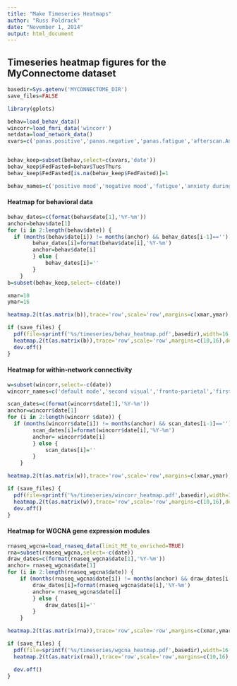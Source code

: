 ```yaml
---
title: "Make Timeseries Heatmaps"
author: "Russ Poldrack"
date: "November 1, 2014"
output: html_document
---
```


## Timeseries heatmap figures for the MyConnectome dataset


```r
basedir=Sys.getenv('MYCONNECTOME_DIR')
save_files=FALSE

library(gplots)

behav=load_behav_data()
wincorr=load_fmri_data('wincorr')
netdata=load_network_data()
xvars=c('panas.positive','panas.negative','panas.fatigue','afterscan.Anxietyduringscan','afterscan.diastolic','afterscan.pulse','afterscan.systolic','morning.Sleepquality','morning.Soreness','prevevening.Alcohol','prevevening.Guthealth','prevevening.Psoriasisseverity','prevevening.Stress', 'prevevening.Timespentoutdoors','temp.mean',"email.LIWCcdi","email.LIWCnegemo","email.LIWCposemo",'zeo.zq')


behav_keep=subset(behav,select=c(xvars,'date'))
behav_keep$FedFasted=behav$TuesThurs
behav_keep$FedFasted[is.na(behav_keep$FedFasted)]=1

behav_names=c('positive mood','negative mood','fatigue','anxiety during scan','diastolic BP','pulse','systolic BP','sleep quality (rating)','soreness','alcohol intake','gut health','psoriasis severity','stress','time outdoors','mean outdoor temperature','email: categorical-dynamic index','email: negative emotion','email:positive emotion','sleep (ZEO ZQ)','fed vs. fasted')
```

#### Heatmap for behavioral data

```r
behav_dates=c(format(behav$date[1],'%Y-%m'))
anchor=behav$date[1]
for (i in 2:length(behav$date)) {
  if (months(behav$date[i]) != months(anchor) && behav_dates[i-1]=='') {
		behav_dates[i]=format(behav$date[i],'%Y-%m')
		anchor=behav$date[i]
		} else {
			behav_dates[i]=''
		}
	}
b=subset(behav_keep,select=-c(date))

xmar=10
ymar=16

heatmap.2(t(as.matrix(b)),trace='row',scale='row',margins=c(xmar,ymar),dendrogram='row',Colv=FALSE,na.rm=TRUE,na.color='gray',tracecol='black',linecol=FALSE,labRow=behav_names,labCol=behav_dates)

if (save_files) {
  pdf(file=sprintf('%s/timeseries/behav_heatmap.pdf',basedir),width=16,height=10)
  heatmap.2(t(as.matrix(b)),trace='row',scale='row',margins=c(10,16),dendrogram='row',Colv=FALSE,na.rm=TRUE,na.color='gray',tracecol='black',linecol=FALSE,labRow=behav_names,labCol=behav_dates)
  dev.off()
}

```

#### Heatmap for within-network connectivity

```r
w=subset(wincorr,select=-c(date))
wincorr_names=c('default mode','second visual','fronto-parietal','first visual','dorsal attention','ventral attention','salience','cingulo-opercular','somatomotor','fronto-parietal-2','medial parietal','parieto-occipital')

scan_dates=c(format(wincorr$date[1],'%Y-%m'))
anchor=wincorr$date[1]
for (i in 2:length(wincorr $date)) {
  if (months(wincorr$date[i]) != months(anchor) && scan_dates[i-1]=='') {
		scan_dates[i]=format(wincorr$date[i],'%Y-%m')
		anchor= wincorr$date[i]
		} else {
			scan_dates[i]=''
		}
	}

heatmap.2(t(as.matrix(w)),trace='row',scale='row',margins=c(xmar,ymar),dendrogram='row',Colv=FALSE,na.rm=TRUE,na.color='gray',tracecol='black',linecol=FALSE,labRow=wincorr_names,labCol=scan_dates,key=FALSE)

if (save_files) {
  pdf(file=sprintf('%s/timeseries/wincorr_heatmap.pdf',basedir),width=16,height=10)
  heatmap.2(t(as.matrix(w)),trace='row',scale='row',margins=c(10,16),dendrogram='row',Colv=FALSE,na.rm=TRUE,na.color='gray',tracecol='black',linecol=FALSE,labRow=wincorr_names,labCol=scan_dates,key=FALSE)
  dev.off()
}
```


#### Heatmap for WGCNA gene expression modules

```r
rnaseq_wgcna=load_rnaseq_data(limit_ME_to_enriched=TRUE)
rna=subset(rnaseq_wgcna,select=-c(date))
draw_dates=c(format(rnaseq_wgcna$date[1],'%Y-%m'))
anchor= rnaseq_wgcna$date[1]
for (i in 2:length(rnaseq_wgcna$date)) {
	if (months(rnaseq_wgcna$date[i]) != months(anchor) && draw_dates[i-1]=='') {
		draw_dates[i]=format(rnaseq_wgcna$date[i],'%Y-%m')
		anchor= rnaseq_wgcna$date[i]
		} else {
			draw_dates[i]=''
		}
	}

heatmap.2(t(as.matrix(rna)),trace='row',scale='row',margins=c(xmar,ymar),dendrogram='row',Colv=FALSE,na.rm=TRUE,na.color='gray',tracecol='black',linecol=FALSE,labRow=names(rna),labCol=draw_dates,key=FALSE)

if (save_files) {
  pdf(file=sprintf('%s/timeseries/wgcna_heatmap.pdf',basedir),width=16,height=10)
  heatmap.2(t(as.matrix(rna)),trace='row',scale='row',margins=c(10,16),dendrogram='row',Colv=FALSE,na.rm=TRUE,na.color='gray',tracecol='black',linecol=FALSE,labRow=names(rna),labCol=draw_dates,key=FALSE)

  dev.off()
}
```



